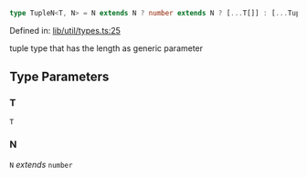 ```ts
type TupleN<T, N> = N extends N ? number extends N ? [...T[]] : [...TupleRec<T, N, []>] : never;
```

Defined in: [lib/util/types.ts:25](https://github.com/o1-labs/o1js/blob/fca908c243ee8e908efacaf73a882d48759e675a/src/lib/util/types.ts#L25)

tuple type that has the length as generic parameter

## Type Parameters

### T

`T`

### N

`N` *extends* `number`
